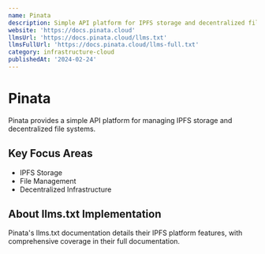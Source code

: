 ```yaml
---
name: Pinata
description: Simple API platform for IPFS storage and decentralized file management
website: 'https://docs.pinata.cloud'
llmsUrl: 'https://docs.pinata.cloud/llms.txt'
llmsFullUrl: 'https://docs.pinata.cloud/llms-full.txt'
category: infrastructure-cloud
publishedAt: '2024-02-24'
---
```


# Pinata

Pinata provides a simple API platform for managing IPFS storage and decentralized file systems.

## Key Focus Areas

- IPFS Storage
- File Management
- Decentralized Infrastructure

## About llms.txt Implementation

Pinata's llms.txt documentation details their IPFS platform features, with comprehensive coverage in their full documentation.

